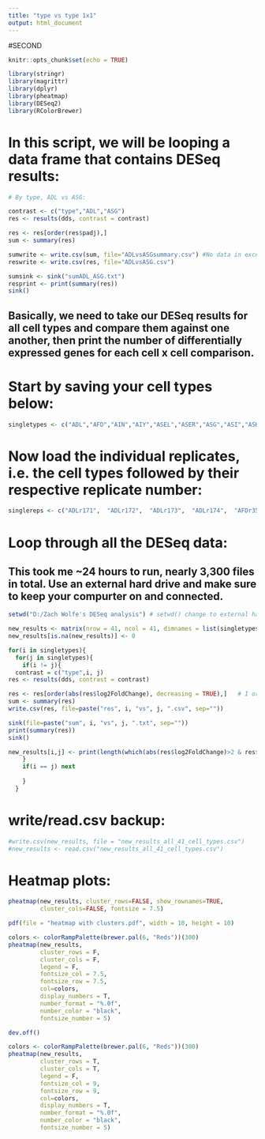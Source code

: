 ---
title: "type vs type 1x1"
output: html_document
---

#SECOND

```{r setup, include=FALSE}
knitr::opts_chunk$set(echo = TRUE)
```


```{r}
library(stringr)
library(magrittr)
library(dplyr)
library(pheatmap)
library(DESeq2)
library(RColorBrewer)
```

# In this script, we will be looping a data frame that contains DESeq results:
```{r}
# By type, ADL vs ASG:

contrast <- c("type","ADL","ASG")
res <- results(dds, contrast = contrast)

res <- res[order(res$padj),]
sum <- summary(res)

sumwrite <- write.csv(sum, file="ADLvsASGsummary.csv") #No data in excel file. See sink() below
reswrite <- write.csv(res, file="ADLvsASG.csv")

sumsink <- sink("sumADL_ASG.txt")
resprint <- print(summary(res))
sink()
```

## Basically, we need to take our DESeq results for all cell types and compare them against one another, then print the number of differentially expressed genes for each cell x cell comparison.

# Start by saving your cell types below:
```{r}
singletypes <- c("ADL","AFD","AIN","AIY","ASEL","ASER","ASG","ASI","ASK","AVA","AVE","AVG","AVH","AVK","AVM","AWA","AWB","AWC","BAG","CAN","DA","DD","I5","IL1","IL2","NSM","OLL","OLQ","PHA","PVC","PVD","PVM","RIA","RIC","RIM","RIS","RMD","SMD","VB","VC","VD")
```

# Now load the individual replicates, i.e. the cell types followed by their respective replicate number:
```{r}
singlereps <- c("ADLr171",	"ADLr172",	"ADLr173",	"ADLr174",	"AFDr35",	"AFDr36",	"AFDr37",	"AFDr38",	"AFDr39",	"AINr184",	"AINr185",	"AINr186",	"AINr187",	"AINr188",	"AINr189",	"AIYr65",	"AIYr66",	"AIYr67",	"ASELr149",	"ASELr150",	"ASELr151",	"ASERr144",	"ASERr145",	"ASERr146",	"ASERr147",	"ASGr13",	"ASGr14",	"ASGr15",	"ASGr16",	"ASIr152",	"ASIr153",	"ASIr154",	"ASIr155",	"ASKr46",	"ASKr47",	"ASKr48",	"ASKr49",	"AVAr21",	"AVAr22",	"AVAr23",	"AVAr24",	"AVAr25",	"AVAr26",	"AVEr40",	"AVEr41",	"AVEr42",	"AVGr43",	"AVGr44",	"AVGr45",	"AVHr175",	"AVHr176",	"AVHr177",	"AVHr178",	"AVKr109",	"AVKr110",	"AVKr111",	"AVKr112",	"AVMr226",	"AVMr227",	"AVMr228",	"AWAr17",	"AWAr18",	"AWAr19",	"AWAr20",	"AWBr50",	"AWBr51",	"AWBr52",	"AWBr53",	"AWBr54",	"AWCr156",	"AWCr157",	"AWCr158",	"AWCr159",	"BAGr118",	"BAGr119",	"BAGr120",	"BAGr121",	"CANr104",	"CANr91",	"CANr93",	"DAr87",	"DAr88",	"DAr89",	"DAr90",	"DDr83",	"DDr84",	"DDr85",	"DDr86",	"I5r208",	"I5r209",	"I5r210",	"I5r211",	"IL1r105",	"IL1r106",	"IL1r108",	"IL2r94",	"IL2r95",	"IL2r96",	"IL2r97",	"NSMr59",	"NSMr68",	"NSMr69",	"OLLr212",	"OLLr213",	"OLQr219",	"OLQr220",	"OLQr221",	"PHAr204",	"PHAr205",	"PHAr206",	"PHAr207",	"PVCr214",	"PVCr215",	"PVCr216",	"PVCr217",	"PVCr218",	"PVDr62",	"PVDr63",	"PVMr123",	"PVMr126",	"RIAr71",	"RIAr72",	"RIAr73",	"RIAr74",	"RIAr75",	"RIAr76",	"RICr134",	"RICr135",	"RICr136",	"RICr137",	"RIMr222",	"RIMr223",	"RIMr224",	"RIMr225",	"RISr129",	"RISr131",	"RISr132",	"RMDr179",	"RMDr180",	"RMDr181",	"RMDr182",	"RMDr183",	"SMDr200",	"SMDr201",	"SMDr202",	"SMDr203",	"VBr31",	"VBr32",	"VBr33",	"VBr34",	"VCr138",	"VCr139",	"VCr140",	"VCr141",	"VCr142",	"VCr143",	"VDr77",	"VDr78",	"VDr79",	"VDr81")
```

# Loop through all the DESeq data:
## This took me ~24 hours to run, nearly 3,300 files in total. Use an external hard drive and make sure to keep your compurter on and connected.
```{r}
setwd("D:/Zach Wolfe's DESeq analysis") # setwd() change to external hard drive

new_results <- matrix(nrow = 41, ncol = 41, dimnames = list(singletypes,singletypes))
new_results[is.na(new_results)] <- 0

for(i in singletypes){
  for(j in singletypes){
    if(i != j){
  contrast = c("type",i, j)
res <- results(dds, contrast = contrast)

res <- res[order(abs(res$log2FoldChange), decreasing = TRUE),]   # I ordered my results by log2foldchange. You can reorder them however you want.
sum <- summary(res)
write.csv(res, file=paste("res", i, "vs", j, ".csv", sep=""))

sink(file=paste("sum", i, "vs", j, ".txt", sep=""))
print(summary(res))
sink()

new_results[i,j] <- print(length(which(abs(res$log2FoldChange)>2 & res$padj < .05))) # Change values if desired
    }
    if(i == j) next
    
    }
  }
```

# write/read.csv backup:
```{r}
#write.csv(new_results, file = "new_results_all_41_cell_types.csv")
#new_results <- read.csv("new_results_all_41_cell_types.csv")
```

# Heatmap plots:
```{r}
pheatmap(new_results, cluster_rows=FALSE, show_rownames=TRUE,
         cluster_cols=FALSE, fontsize = 7.5)

pdf(file = "heatmap with clusters.pdf", width = 10, height = 10)

colors <- colorRampPalette(brewer.pal(6, "Reds"))(300)
pheatmap(new_results,
         cluster_rows = F,
         cluster_cols = F,
         legend = F,
         fontsize_col = 7.5,
         fontsize_row = 7.5,
         col=colors,
         display_numbers = T, 
         number_format = "%.0f",
         number_color = "black",
         fontsize_number = 5)

dev.off()

colors <- colorRampPalette(brewer.pal(6, "Reds"))(300)
pheatmap(new_results,
         cluster_rows = T,
         cluster_cols = T,
         legend = F,
         fontsize_col = 9,
         fontsize_row = 9,
         col=colors,
         display_numbers = T, 
         number_format = "%.0f",
         number_color = "black",
         fontsize_number = 5)
```

